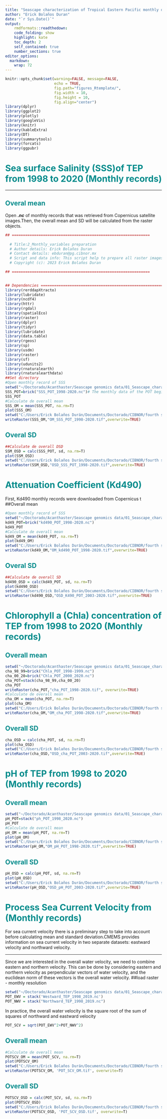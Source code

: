 ---
title: "Seascape characterization of Tropical Eastern Pacific monthly data"
author: "Erick Bolaños Duran"
date: "`r Sys.Date()`"
output:
    rmdformats::readthedown:
    code_folding: show
    highlight: kate
    toc_depth: 2
    self_contained: true
    number_sections: true
editor_options: 
  markdown: 
    wrap: 72
---

```{=html}
<style>
  #content {
    max-width: 1400px;
  }
  #sidebar h2 {
    background-color: #008B8B;
  }
  
  h1, h2 {
    color: #008B8B;
  }
</style>
```
```{r setup, include=FALSE}


knitr::opts_chunk$set(warning=FALSE, message=FALSE, 
                      echo = TRUE,
                      fig.path="figures_Rtemplate/",
                      fig.width = 10,
                      fig.height = 10,
                      fig.align="center")
library(dplyr)
library(ggplot2)
library(plotly)
library(googleVis)
library(knitr)
library(kableExtra)
library(DT)
library(summarytools)
library(forcats)
library(ggpubr)

```

# Sea surface Salinity (SSS)of TEP from 1998 to 2020 (Monthly records)
<hr>
## Overal mean 
<p> Open ***.nc*** of monthly records that was retrieved from Copernicus satellite images.Then, the overall mean  and SD will be calculated from the raster objects.</p>
```{r OM SSS, warning=FALSE, message=FALSE,fig.align="center", fig.width=10, fig.height=10, fig.cap="Fig.1 SSS Overall mean of TEP from  1998 to 2020" }
## ==============================================================
  
  # Title:2_Monthly_variables preparation
  # Author details: Erick Bolaños Duran
  # Contact details: ebduran@pg.cibnor.mx
  # Script and data info: This script help to prepare all raster images with a monthly time scale
  # Copyright (c): 2023 Erick Bolaños Duran

## ==============================================================

  
## Dependencies ==============================================================
library(rerddapXtracto)
library(lubridate)
library(ncdf4)
library(httr)
library(rgdal)
library(spatialEco)
library(raster)
library(dplyr)
library(tidyr)
library(lubridate)
library(data.table)
library(rgeos)
library(sp)
library(usdm)
library(raster)
library(sf)
library(udunits2)
library(rnaturalearth) 
library(rnaturalearthdata) 
##Set directory 
#Open monthly record of SSS
setwd("~/Doctorado/Acanthaster/Seascape genomics data/01_Seascape_characterization/02_SSS_POT/")
SSS_POT=brick("SSS_POT_1998-2020.nc")# The monthly data of the POT begin in January 1998 until December 2019
SSS_POT
#Calculate de overall mean
SSS_OM = mean(SSS_POT, na.rm=T)
plot(SSS_OM)
setwd("C:/Users/Erick Bolaños Durán/Documents/Doctorado/CIBNOR/fourth semester/01_Paper_submition/02_Data/02_Monthly_data/01_SSS_data")
writeRaster(SSS_OM,"OM_SSS_POT_1998-2020.tif",overwrite=TRUE)
```
## Overal SD 
```{r OSD SSS, warning=FALSE, message=FALSE,fig.align="center", fig.width=10, fig.height=10,fig.cap="Fig.2 SSS Overall SD of TEP from  1998 to 2020"}
##Calculate de overall DSD
SSM_OSD = calc(SSS_POT, sd, na.rm=T)
plot(SSM_OSD)
setwd("C:/Users/Erick Bolaños Durán/Documents/Doctorado/CIBNOR/fourth semester/01_Paper_submition/02_Data/02_Monthly_data/01_SSS_data")
writeRaster(SSM_OSD,"OSD_SSS_POT_1998-2020.tif",overwrite=TRUE)
```
# Attenuation Coefficient (Kd490) 
<p>First, Kd490 monthly records were downloaded from Copernicus t
##Overall mean
```{r OM KD, warning=FALSE, message=FALSE,fig.align="center", fig.width=10, fig.height=10, fig.cap="Fig.3 Kd490 Overall mean of TEP from  1998 to 2020"}
#Open monthly record of SSS 
setwd("~/Doctorado/Acanthaster/Seascape genomics data/01_Seascape_characterization/05_KD49_POT/")
kd49_POT=brick("kd490_POT_1998-2020.nc")
kd49_POT
#Calculate de overall mean
kd49_OM = mean(kd49_POT, na.rm=T)
plot(kd49_OM)
setwd("C:/Users/Erick Bolaños Durán/Documents/Doctorado/CIBNOR/fourth semester/01_Paper_submition/02_Data/02_Monthly_data/02_Kd490_data")
writeRaster(kd49_OM,"OM_kd490_POT_1998-2020.tif",overwrite=TRUE)
```
## Overal SD 
```{r OSD KD, warning=FALSE, message=FALSE,fig.align="center", fig.width=10, fig.height=10, fig.cap="Fig.4 Kd480 Overall SD of TEP from  1998 to 2020"}
##Calculate de overall SD
kd490_OSD = calc(kd49_POT, sd, na.rm=T)
plot(kd490_OSD)
setwd("C:/Users/Erick Bolaños Durán/Documents/Doctorado/CIBNOR/fourth semester/01_Paper_submition/02_Data/02_Monthly_data/02_Kd490_data")
writeRaster(kd490_OSD,"OSD_K490_POT_2003-2020.tif",overwrite=TRUE)
```
# Chlorophyll a (Chla) concentration of TEP from 1998 to 2020 (Monthly records)
## Overall mean
<p>
```{r OM CHA, warning=FALSE, message=FALSE,fig.align="center", fig.width=10, fig.height=10, fig.cap="Fig.5 Chlorophyll a Overall mean of TEP from  1998 to 2020"}
setwd("~/Doctorado/Acanthaster/Seascape genomics data/01_Seascape_characterization/03_Chla_POT/")
cha_98_99=brick("Chla_POT_1998-1999.nc")
cha_00_20=brick("Chla_POT_2000_2020.nc")
cha_POT=stack(cha_98_99,cha_00_20)
cha_POT
writeRaster(cha_POT,"cha_POT_1998-2020.tif", overwrite=TRUE)
#Calculate de overall mean
cha_OM = mean(cha_POT, na.rm=T)
plot(cha_OM)
setwd("C:/Users/Erick Bolaños Durán/Documents/Doctorado/CIBNOR/fourth semester/01_Paper_submition/02_Data/02_Monthly_data/03_Cha_data")
writeRaster(cha_OM,"OM_cha_POT_1998-2020.tif",overwrite=TRUE)
```
## Overall SD
```{r OSD CHA, fig.align="center", fig.cap="Fig 6. Chlorophyll a Overall SD of TEP from  1998 to 2020",fig.height=10, fig.width=10}
cha_OSD = calc(cha_POT, sd, na.rm=T)
plot(cha_OSD)
setwd("C:/Users/Erick Bolaños Durán/Documents/Doctorado/CIBNOR/fourth semester/01_Paper_submition/02_Data/02_Monthly_data/03_Cha_data")
writeRaster(cha_OSD,"OSD_cha_POT_2003-2020.tif",overwrite=TRUE)
```
# pH of TEP from 1998 to 2020 (Monthly records)
## Overall mean
```{r OM PH, warning=FALSE, message=FALSE,fig.align="center", fig.width=10, fig.height=10, fig.cap="Fig.7 pH Overall mean of TEP from  1998 to 2020"}
setwd("~/Doctorado/Acanthaster/Seascape genomics data/01_Seascape_characterization/04_Other_characterization_POT/")
pH_POT=stack("ph_POT_1998_2020.nc")
pH_POT
#Calculate de overall mean
pH_OM = mean(pH_POT, na.rm=T)
plot(pH_OM)
setwd("C:/Users/Erick Bolaños Durán/Documents/Doctorado/CIBNOR/fourth semester/01_Paper_submition/02_Data/02_Monthly_data/04_pH_data")
writeRaster(pH_OM,"OM_pH_POT_1998-2020.tif",overwrite=TRUE)
```
## Overall SD
```{r OSD PH, warning=FALSE, message=FALSE,fig.align="center", fig.width=10, fig.height=10, fig.cap="Fig.8 pH Overall SD of TEP from  1998 to 2020"}
pH_OSD = calc(pH_POT, sd, na.rm=T)
plot(pH_OSD)
setwd("C:/Users/Erick Bolaños Durán/Documents/Doctorado/CIBNOR/fourth semester/01_Paper_submition/02_Data/02_Monthly_data/04_pH_data")
writeRaster(pH_OSD,"OSD_pH_POT_2003-2020.tif",overwrite=TRUE)
```

# Process Sea Current Velocity from (Monthly records)
<p>For sea current velocity there is a preliminary step to take into account before calculating mean and standard deviation.CMEMS provides information on sea current velocity in two separate datasets: eastward velocity and northward velocity.</p> 
<hr>
<p> Since we are interested in the overall water velocity, we need to combine eastern and northern velocity. This can be done by considering eastern and northern velocity as perpendicular vectors of water velocity, and the euclidean norm of these vectors is the overall water velocity. 
##load raster - monthly resolution
```{r EWV and NWV, warning=FALSE, message=FALSE}
setwd("~/Doctorado/Acanthaster/Seascape genomics data/01_Seascape_characterization/9_Corrientes_velocidad/")
POT_EWV = stack('Westward_TEP_1998_2019.nc')
POT_NWV = stack("Northward_TEP_1998_2019.nc")
```
<p>In practice, the overall water velocity is the square root of the sum of squares of northward and eastward velocity</p>
```{r SCV, warning=FALSE, message=FALSE,fig.align="center", fig.width=10, fig.height=10}
POT_SCV = sqrt(POT_EWV^2+POT_NWV^2)
```
## Overall mean
```{r OM SCV, warning=FALSE, message=FALSE,fig.align="center", fig.width=10, fig.height=10, fig.cap="Fig.9 overall water velocity Mean"}
#Calculate de overall mean
POTSCV_OM = mean(POT_SCV, na.rm=T)
plot(POTSCV_OM)
setwd("C:/Users/Erick Bolaños Durán/Documents/Doctorado/CIBNOR/fourth semester/01_Paper_submition/02_Data/02_Monthly_data/05_SCV_data")
writeRaster(POTSCV_OM, 'POT_SCV_OM.tif', overwrite=T)
```
## Overall SD
```{r OSD SCV, warning=FALSE, message=FALSE,fig.align="center", fig.width=10, fig.height=10, fig.cap="Fig.10 Overall water velocity SD"}
POTSCV_OSD = calc(POT_SCV, sd, na.rm=T)
plot(POTSCV_OSD)
setwd("C:/Users/Erick Bolaños Durán/Documents/Doctorado/CIBNOR/fourth semester/01_Paper_submition/02_Data/02_Monthly_data/05_SCV_data")
writeRaster(POTSCV_OSD, 'POT_SCV_OSD.tif', overwrite=T)
```